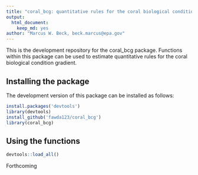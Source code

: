 ```yaml
---
title: "coral_bcg: quantitative rules for the coral biological condition gradient"
output: 
  html_document:
    keep_md: yes
author: "Marcus W. Beck, beck.marcus@epa.gov"
---
```


This is the development repository for the coral_bcg package. Functions within this package can be used to estimate quantitative rules for the coral biological condition gradient.

## Installing the package

The development version of this package can be installed as follows:

```r
install.packages('devtools')
library(devtools)
install_github('fawda123/coral_bcg')
library(coral_bcg)
```

## Using the functions

```r
devtools::load_all()
```

Forthcoming
